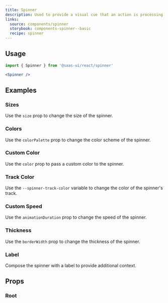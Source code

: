 ```yaml
---
title: Spinner
description: Used to provide a visual cue that an action is processing
links:
  source: components/spinner
  storybook: components-spinner--basic
  recipe: spinner
---
```


<ExampleTabs name="spinner-basic" />

## Usage

```jsx
import { Spinner } from '@saas-ui/react/spinner'
```

```jsx
<Spinner />
```

## Examples

### Sizes

Use the `size` prop to change the size of the spinner.

<ExampleTabs name="spinner-with-sizes" />

### Colors

Use the `colorPalette` prop to change the color scheme of the spinner.

<ExampleTabs name="spinner-with-colors" />

### Custom Color

Use the `color` prop to pass a custom color to the spinner.

<ExampleTabs name="spinner-custom-color" />

### Track Color

Use the `--spinner-track-color` variable to change the color of the spinner's
track.

<ExampleTabs name="spinner-with-track-color" />

### Custom Speed

Use the `animationDuration` prop to change the speed of the spinner.

<ExampleTabs name="spinner-with-custom-speed" />

### Thickness

Use the `borderWidth` prop to change the thickness of the spinner.

<ExampleTabs name="spinner-with-custom-thickness" />

### Label

Compose the spinner with a label to provide additional context.

<ExampleTabs name="spinner-with-label" />

## Props

### Root

<PropTable component="Spinner" part="Spinner" />
